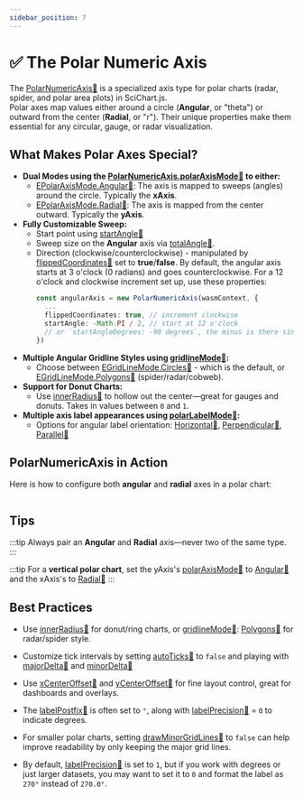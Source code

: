 ```yaml
---
sidebar_position: 7
---
```


# ✅ The Polar Numeric Axis

The [PolarNumericAxis:blue_book:](https://www.scichart.com/documentation/js/v4/typedoc/classes/polarnumericaxis.html) is a specialized axis type for polar charts (radar, spider, and polar area plots) in SciChart.js.  
Polar axes map values either around a circle (**Angular**, or "theta") or outward from the center (**Radial**, or "r"). Their unique properties make them essential for any circular, gauge, or radar visualization.

## What Makes Polar Axes Special?

- **Dual Modes using the [PolarNumericAxis.polarAxisMode:blue_book:](https://www.scichart.com/documentation/js/v4/typedoc/classes/polarnumericaxis.html#polaraaxismode) to either:**
  - [EPolarAxisMode.Angular:blue_book:](https://www.scichart.com/documentation/js/v4/typedoc/enums/epolaraxismode.html#angular): The axis is mapped to sweeps (angles) around the circle. Typically the **xAxis**.
  - [EPolarAxisMode.Radial:blue_book:](https://www.scichart.com/documentation/js/v4/typedoc/enums/epolaraxismode.html#radial): The axis is mapped from the center outward. Typically the **yAxis**.
- **Fully Customizable Sweep:**  
  - Start point using [startAngle:blue_book:](https://www.scichart.com/documentation/js/v4/typedoc/classes/polarnumericaxis.html#startangle)
  - Sweep size on the **Angular** axis via [totalAngle:blue_book:](https://www.scichart.com/documentation/js/v4/typedoc/classes/polarnumericaxis.html#totalangle).
  - Direction (clockwise/counterclockwise) - manipulated by [flippedCoordinates:blue_book:](https://www.scichart.com/documentation/js/v4/typedoc/classes/polarnumericaxis.html#flippedcoordinates) set to **true**/**false**. By default, the angular axis starts at 3 o'clock (0 radians) and goes counterclockwise. For a 12 o'clock and clockwise increment set up, use these properties:
    ```ts
    const angularAxis = new PolarNumericAxis(wasmContext, {
      ...
      flippedCoordinates: true, // increment clockwise
      startAngle: -Math.PI / 2, // start at 12 o'clock
      // or `startAngleDegrees: -90 degrees`, the minus is there since we flip the coordinate calculator
    })
    ```
- **Multiple Angular Gridline Styles using [gridlineMode:blue_book:](https://www.scichart.com/documentation/js/v4/typedoc/classes/polarnumericaxis.html#gridlinemode):**
  - Choose between [EGridLineMode.Circles:blue_book:](https://www.scichart.com/documentation/js/v4/typedoc/enums/epolargridlinemode.html#circles) - which is the default, or [EGridLineMode.Polygons:blue_book:](https://www.scichart.com/documentation/js/v4/typedoc/enums/epolargridlinemode.html#polygons) (spider/radar/cobweb).
- **Support for Donut Charts:**  
  - Use [innerRadius:blue_book:](https://www.scichart.com/documentation/js/v4/typedoc/classes/polarnumericaxis.html#innerradius) to hollow out the center—great for gauges and donuts. Takes in values between `0` and `1`.
- **Multiple axis label appearances using [polarLabelMode:blue_book:](https://www.scichart.com/documentation/js/v4/typedoc/classes/polarnumericaxis.html#polarlabelmode):**
   - Options for angular label orientation: [Horizontal:blue_book:](https://www.scichart.com/documentation/js/v4/typedoc/enums/epolarlabelmode.html), [Perpendicular:blue_book:](https://www.scichart.com/documentation/js/v4/typedoc/enums/epolarlabelmode.html#perpendicular), [Parallel:blue_book:](https://www.scichart.com/documentation/js/v4/typedoc/enums/epolarlabelmode.html#parallel)

## PolarNumericAxis in Action

Here is how to configure both **angular** and **radial** axes in a polar chart:

```ts showLineNumbers {19-21,25-26,30-31,46-48,50} file=./Basic/demo.ts start=region_A_start end=region_A_end
```

<LiveDocSnippet name="./Basic/demo" />

## Tips

:::tip
Always pair an **Angular** and **Radial** axis—never two of the same type.
:::

:::tip
For a **vertical polar chart**, set the yAxis's [polarAxisMode:blue_book:](https://www.scichart.com/documentation/js/v4/typedoc/classes/polarnumericaxis.html#polaraxismode) to [Angular:blue_book:](https://www.scichart.com/documentation/js/v4/typedoc/enums/epolaraxismode.html#angular) and the xAxis's to [Radial:blue_book:](https://www.scichart.com/documentation/js/v4/typedoc/enums/epolaraxismode.html#radial) 
:::

## Best Practices

- Use [innerRadius:blue_book:](https://www.scichart.com/documentation/js/v4/typedoc/classes/polarnumericaxis.html#innerradius) for donut/ring charts, or [gridlineMode:blue_book:](https://www.scichart.com/documentation/js/v4/typedoc/classes/polarnumericaxis.html#gridlinemode): [Polygons:blue_book:](https://www.scichart.com/documentation/js/v4/typedoc/enums/epolargridlinemode.html#polygons) for radar/spider style.

- Customize tick intervals by setting [autoTicks:blue_book:](https://www.scichart.com/documentation/js/v4/typedoc/classes/polaraxisbase.html#autoticks) to `false` and playing with [majorDelta:blue_book:](https://www.scichart.com/documentation/js/v4/typedoc/classes/polaraxisbase.html#majordelta) and [minorDelta:blue_book:](https://www.scichart.com/documentation/js/v4/typedoc/classes/polaraxisbase.html#minordelta)

- Use [xCenterOffset:blue_book:](https://www.scichart.com/documentation/js/v4/typedoc/classes/polarnumericaxis.html#xcenteroffset) and [yCenterOffset:blue_book:](https://www.scichart.com/documentation/js/v4/typedoc/classes/polarnumericaxis.html#ycenteroffset) for fine layout control, great for dashboards and overlays.

- The [labelPostfix:blue_book:](https://www.scichart.com/documentation/js/v4/typedoc/classes/polaraxisbase.html#labelpostfix) is often set to `°`, along with [labelPrecision:blue_book:](https://www.scichart.com/documentation/js/v4/typedoc/classes/polaraxisbase.html#labelprecision) = `0` to indicate degrees.

- For smaller polar charts, setting [drawMinorGridLines:blue_book:](https://www.scichart.com/documentation/js/v4/typedoc/classes/polaraxisbase.html#drawminorgirdlines) to `false` can help improve readability by only keeping the major grid lines.

- By default, [labelPrecision:blue_book:](https://www.scichart.com/documentation/js/v4/typedoc/classes/polaraxisbase.html#labelprecision) is set to `1`, but if you work with degrees or just larger datasets, you may want to set it to `0` and format the label as `270°` instead of `270.0°`.
